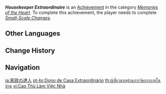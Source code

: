 {{Achievement Infobox
|id           = 84117
|order id     = 6610
|category     = Memories of the Heart
|description  = Complete the big cleanup within the time limit
|requirements = Complete ''[[Small-Scale Changes]].''
|primogems    = 5
|tracking     = 
|hidden       = 1
|quest        = A Housekeeper's Daily Chores
|topic        = 
}}
'''''Housekeeper Extraordinaire''''' is an [[Achievement]] in the category ''[[Memories of the Heart]]''. To complete this achievement, the player needs to complete ''[[Small-Scale Changes]].''
<!--
==Trivia==

==Video Guides==
{{EVT
|video1   = 
|caption1 = 
}}
-->
==Other Languages==
{{Other Languages
|en      = Housekeeper Extraordinaire
|zhs     = 家政高手
|zhs_rm  = Jiāzhèng Gāoshǒu
|zht     = 家政高手
|zht_rm  = Jiāzhèng Gāoshǒu
|zh_tl   = Housekeeping Expert
|ja      = 家政の達人
|ja_rm   = Kasei no Tatsujin
|ja_tl   = Housekeeping Expert
|ko      = 가사의 달인
|ko_rm   = Gasa-ui Darin
|ko_tl   = Master of Housework
|es      = {{MC|m=Amo|f=Ama}} de casa
|es_tl   = {{MC|Housekeeper|mf=1}}
|fr      = Monsieur Propre
|fr_tl   = Mr. Clean
|ru      = Мастер домоводства
|ru_tl   = Household Master
|th      = ผู้เชี่ยวชาญด้านการจัดการภายในบ้าน
|th_rm   = 
|th_tl   = 
|vi      = Cao Thủ Làm Việc Nhà
|vi_tl   = 
|de      = Außergewöhnlicher Haushälter
|de_tl   = Extraordinary Housekeeper
|id      = Pembersih Rumah Profesional
|id_tl   = Professional Housekeeper
|pt      = {{MC|m=Dono|f=Dona}} de Casa {{MC|m=Extraordinário|f=Extraordinária}}
|pt_tl   = 
|tr      = Dört Dörtlük Kahya
|tr_tl   = Four out of Four Houskeeper
|it      = Riordinare è il mio mestiere
|it_tl   = 
}}

==Change History==
{{Change History|2.2}}
<!--
==References==
{{Reflist}}
-->
==Navigation==
{{Achievement Navbox|Memories of the Heart}}

[[ja:家政の達人]]
[[pt-br:Dono de Casa Extraordinário]]
[[th:ผู้เชี่ยวชาญด้านการจัดการภายในบ้าน]]
[[vi:Cao Thủ Làm Việc Nhà]]
